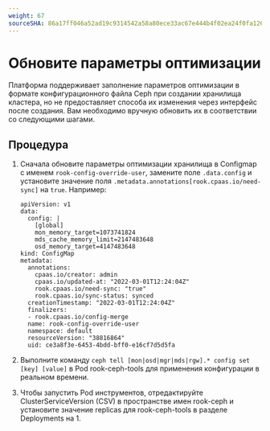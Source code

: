 ```yaml
---
weight: 67
sourceSHA: 86a17ff046a52ad19c9314542a58a80ece33ac67e444b4f02ea24f0fa1260d70
---
```


# Обновите параметры оптимизации

Платформа поддерживает заполнение параметров оптимизации в формате конфигурационного файла Ceph при создании хранилища кластера, но не предоставляет способа их изменения через интерфейс после создания. Вам необходимо вручную обновить их в соответствии со следующими шагами.

## Процедура

1. Сначала обновите параметры оптимизации хранилища в Configmap с именем `rook-config-override-user`, замените поле `.data.config` и установите значение поля `.metadata.annotations[rook.cpaas.io/need-sync]` на `true`. Например:

   ```
   apiVersion: v1
   data:
     config: |
       [global]
       mon_memory_target=1073741824
       mds_cache_memory_limit=2147483648
       osd_memory_target=4147483648
   kind: ConfigMap
   metadata:
     annotations:
       cpaas.io/creator: admin
       cpaas.io/updated-at: "2022-03-01T12:24:04Z"
       rook.cpaas.io/need-sync: "true"
       rook.cpaas.io/sync-status: synced
     creationTimestamp: "2022-03-01T12:24:04Z"
     finalizers:
     - rook.cpaas.io/config-merge
     name: rook-config-override-user
     namespace: default
     resourceVersion: "38816864"
     uid: ce3a8f3e-6453-4bdd-bff0-e16cf7d5d5fa
   ```

2. Выполните команду `ceph tell [mon|osd|mgr|mds|rgw].* config set [key] [value]` в Pod rook-ceph-tools для применения конфигурации в реальном времени.

3. Чтобы запустить Pod инструментов, отредактируйте ClusterServiceVersion (CSV) в пространстве имен rook-ceph и установите значение replicas для rook-ceph-tools в разделе Deployments на 1.
